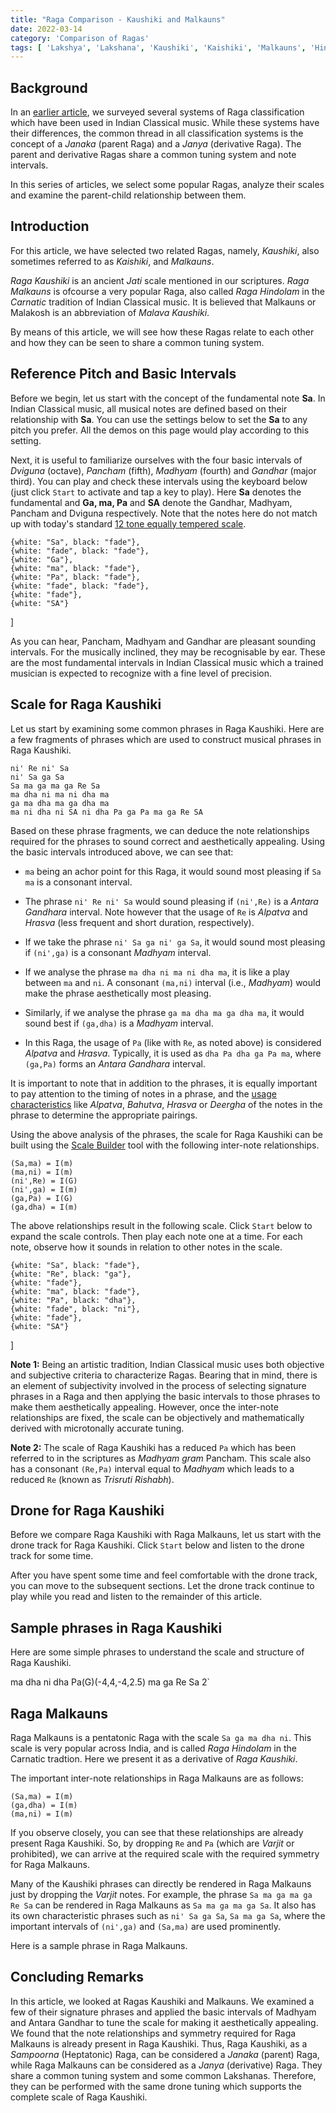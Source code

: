 ```yaml
---
title: "Raga Comparison - Kaushiki and Malkauns"
date: 2022-03-14
category: 'Comparison of Ragas'
tags: [ 'Lakshya', 'Lakshana', 'Kaushiki', 'Kaishiki', 'Malkauns', 'Hindolam' ]
---
```



## Background

In an [earlier article](/learn/raga-classification/), we surveyed several systems of Raga classification which have been used in Indian Classical music. While these systems have their differences, the common thread in all classification systems is the concept of a *Janaka* (parent Raga) and a *Janya* (derivative Raga). The parent and derivative Ragas share a common tuning system and note intervals.

In this series of articles, we select some popular Ragas, analyze their scales and examine the parent-child relationship between them.

## Introduction

For this article, we have selected two related Ragas, namely, *Kaushiki*, also sometimes referred to as *Kaishiki*, and *Malkauns*.

*Raga Kaushiki* is an ancient *Jati* scale mentioned in our scriptures. *Raga Malkauns* is ofcourse a very popular Raga, also called *Raga Hindolam* in the *Carnatic* tradition of Indian Classical music. It is believed that Malkauns or Malakosh is an abbreviation of *Malava Kaushiki*.

By means of this article, we will see how these Ragas relate to each other and how they can be seen to share a common tuning system.

## Reference Pitch and Basic Intervals

Before we begin, let us start with the concept of the fundamental note **Sa**. In Indian Classical music, all musical notes are defined based on their relationship with **Sa**. You can use the settings below to set the **Sa** to any pitch you prefer. All the demos on this page would play according to this setting.

<CommonPitch />

Next, it is useful to familiarize ourselves with the four basic intervals of *Dviguna*  (octave), *Pancham* (fifth), *Madhyam* (fourth) and *Gandhar* (major third). You can play and check these intervals using the keyboard below (just click `Start` to activate and tap a key to play). Here **Sa** denotes the fundamental and **Ga, ma, Pa** and **SA** denote the Gandhar, Madhyam, Pancham and Dviguna respectively. Note that the notes here do not match up with today's standard [12 tone equally tempered scale](https://en.wikipedia.org/wiki/12_equal_temperament).

    {white: "Sa", black: "fade"},
    {white: "fade", black: "fade"},
    {white: "Ga"},
    {white: "ma", black: "fade"},
    {white: "Pa", black: "fade"},
    {white: "fade", black: "fade"},
    {white: "fade"},
    {white: "SA"}
]

<ScalePlayer title='Basic Intervals' noteSpec={notesBasicIntervals} scale={scaleBasicIntervals} />

As you can hear, Pancham, Madhyam and Gandhar are pleasant sounding intervals. For the musically inclined, they may be recognisable by ear. These are the most fundamental intervals in Indian Classical music which a trained musician is expected to recognize with a fine level of precision.

## Scale for Raga Kaushiki

Let us start by examining some common phrases in Raga Kaushiki. Here are a few fragments of phrases which are used to construct musical phrases in Raga Kaushiki.

```
ni' Re ni' Sa
ni' Sa ga Sa
Sa ma ga ma ga Re Sa
ma dha ni ma ni dha ma
ga ma dha ma ga dha ma
ma ni dha ni SA ni dha Pa ga Pa ma ga Re SA
```

Based on these phrase fragments, we can deduce the note relationships required for the phrases to sound correct and aesthetically appealing. Using the basic intervals introduced above, we can see that:

* `ma` being an achor point for this Raga, it would sound most pleasing if `Sa ma` is a consonant interval.

* The phrase `ni' Re ni' Sa` would sound pleasing if `(ni',Re)` is a *Antara Gandhara* interval. Note however that the usage of `Re` is *Alpatva* and *Hrasva* (less frequent and short duration, respectively).

* If we take the phrase `ni' Sa ga ni' ga Sa`, it would sound most pleasing if `(ni',ga)` is a consonant *Madhyam* interval.

* If we analyse the phrase `ma dha ni ma ni dha ma`, it is like a play between `ma` and `ni`. A consonant `(ma,ni)` interval (i.e., *Madhyam*) would make the phrase aesthetically most pleasing.
    
* Similarly, if we analyse the phrase `ga ma dha ma ga dha ma`, it would sound best if `(ga,dha)` is a *Madhyam* interval.
    
* In this Raga, the usage of `Pa` (like with `Re`, as noted above) is considered *Alpatva* and *Hrasva*. Typically, it is used as `dha Pa dha ga Pa ma`, where `(ga,Pa)` forms an *Antara Gandhara* interval.

It is important to note that in addition to the phrases, it is equally important to pay attention to the timing of notes in a phrase, and the [usage characteristics](/learn/grammar-of-music) like *Alpatva*, *Bahutva*, *Hrasva* or *Deergha* of the notes in the phrase to determine the appropriate pairings.

Using the above analysis of the phrases, the scale for Raga Kaushiki can be built using the [Scale Builder](/scalebuilder/) tool with the following inter-note relationships.

```
(Sa,ma) = I(m)
(ma,ni) = I(m)
(ni',Re) = I(G)
(ni',ga) = I(m)
(ga,Pa) = I(G)
(ga,dha) = I(m)
```

The above relationships result in the following scale. Click `Start` below to expand the scale controls. Then play each note one at a time. For each note, observe how it sounds in relation to other notes in the scale.

    {white: "Sa", black: "fade"},
    {white: "Re", black: "ga"},
    {white: "fade"},
    {white: "ma", black: "fade"},
    {white: "Pa", black: "dha"},
    {white: "fade", black: "ni"},
    {white: "fade"},
    {white: "SA"}
]

<ScalePlayer title='Scale for Raga Kaushiki' noteSpec={noteSpecKaushiki} scale={kaushikiScale} />

<Notice>

**Note 1:** Being an artistic tradition, Indian Classical music uses both objective and subjective criteria to characterize Ragas. Bearing that in mind, there is an element of subjectivity involved in the process of selecting signature phrases in a Raga and then applying the basic intervals to those phrases to make them aesthetically appealing. However, once the inter-note relationships are fixed, the scale can be objectively and mathematically derived with microtonally accurate tuning.

**Note 2:** The scale of Raga Kaushiki has a reduced `Pa` which has been referred to in the scriptures as *Madhyam gram* Pancham. This scale also has a consonant `(Re,Pa)` interval equal to *Madhyam* which leads to a reduced `Re` (known as *Trisruti Rishabh*).

</Notice>

## Drone for Raga Kaushiki

Before we compare Raga Kaushiki with Raga Malkauns, let us start with the drone track for Raga Kaushiki. Click `Start` below and listen to the drone track for some time.

<DronePlayer title='Drone for Raga Kaushiki' settings={kaushikiDrone} />

After you have spent some time and feel comfortable with the drone track, you can move to the subsequent sections. Let the drone track continue to play while you read and listen to the remainder of this article.

## Sample phrases in Raga Kaushiki

Here are some simple phrases to understand the scale and structure of Raga Kaushiki.

ma dha ni dha Pa(G)(-4,4,-4,2.5) ma ga Re Sa 2`

<MotifPlayer title='Aarohi and Avarohi phrases for Raga Kaushiki' motif={kaushikiMotif} scale={kaushikiScale} />

## Raga Malkauns

Raga Malkauns is a pentatonic Raga with the scale `Sa ga ma dha ni`. This scale is very popular across India, and is called *Raga Hindolam* in the Carnatic tradtion. Here we present it as a derivative of *Raga Kaushiki*.

The important inter-note relationships in Raga Malkauns are as follows:

```
(Sa,ma) = I(m)
(ga,dha) = I(m)
(ma,ni) = I(m)
```

If you observe closely, you can see that these relationships are already present Raga Kaushiki. So, by dropping `Re` and `Pa` (which are *Varjit* or prohibited), we can arrive at the required scale with the required symmetry for Raga Malkauns.

Many of the Kaushiki phrases can directly be rendered in Raga Malkauns just by dropping the *Varjit* notes. For example, the phrase `Sa ma ga ma ga Re Sa` can be rendered in Raga Malkauns as `Sa ma ga ma ga Sa`. It also has its own characteristic phrases such as `ni' Sa ga Sa`, `Sa ma ga Sa`, where the important intervals of `(ni',ga)` and `(Sa,ma)` are used prominently.

Here is a sample phrase in Raga Malkauns.


<MotifPlayer title='Aarohi and Avarohi phrases for Raga Malkauns' motif={malkaunsMotif} scale={kaushikiScale} />

## Concluding Remarks

In this article, we looked at Ragas Kaushiki and Malkauns. We examined a few of their signature phrases and applied the basic intervals of Madhyam and Antara Gandhar to tune the scale for making it aesthetically appealing. We found that the note relationships and symmetry required for Raga Malkauns is already present in Raga Kaushiki. Thus, Raga Kaushiki, as a *Sampoorna* (Heptatonic) Raga, can be considered a *Janaka* (parent) Raga, while Raga Malkauns can be considered as a *Janya* (derivative) Raga. They share a common tuning system and some common Lakshanas. Therefore, they can be performed with the same drone tuning which supports the complete scale of Raga Kaushiki.
